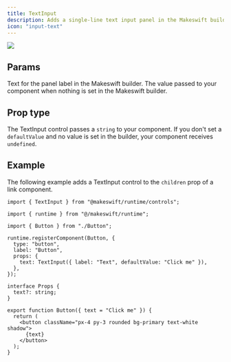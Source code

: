 ```yaml
---
title: TextInput
description: Adds a single-line text input panel in the Makeswift builder to visually edit a `string` prop.
icon: "input-text"
---
```


<Frame
  type="glass"
  caption="A text input panel for a button component to change the text"
>
  <img src="/images/text-input-panel.png" />
</Frame>

## Params

<ParamField query="label" type="string" default="Text">
  Text for the panel label in the Makeswift builder.
</ParamField>

<ParamField query="defaultValue" type="string">
  The value passed to your component when nothing is set in the Makeswift
  builder.
</ParamField>

## Prop type

The TextInput control passes a `string` to your component. If you don't set a `defaultValue` and no value is set in the builder, your component receives `undefined`.

## Example

The following example adds a TextInput control to the `children` prop of a link component.

<CodeGroup>

```tsx Button.makeswift.ts
import { TextInput } from "@makeswift/runtime/controls";

import { runtime } from "@/makeswift/runtime";

import { Button } from "./Button";

runtime.registerComponent(Button, {
  type: "button",
  label: "Button",
  props: {
    text: TextInput({ label: "Text", defaultValue: "Click me" }),
  },
});
```

```tsx Button.tsx
interface Props {
  text?: string;
}

export function Button({ text = "Click me" }) {
  return (
    <button className="px-4 py-3 rounded bg-primary text-white shadow">
      {text}
    </button>
  );
}
```

</CodeGroup>


<NamingConventions />
